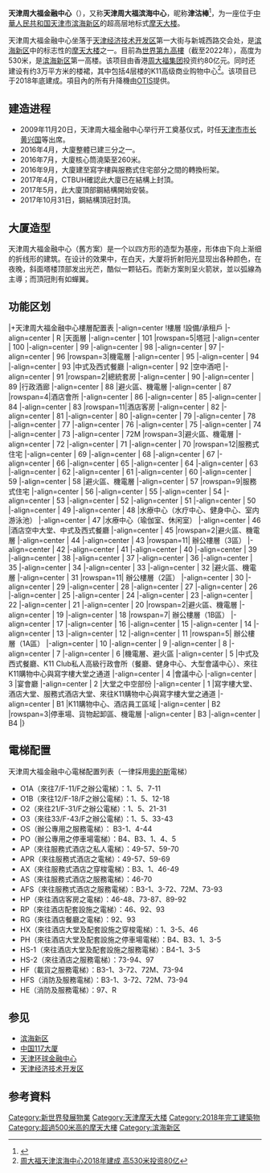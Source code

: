{{Infobox Skyscraper
| building_name = 天津周大福金融中心<br>Tianjin CTF Finance Centre
| image = Tianjin_CTF_Finance_Centre,_23_of_24_cropped.jpg
| previous_building= 
| location = {{CHN}}[[天津市|天津市]][[滨海新区|滨海新区]]新城西路5号
| coordinates = {{coord|39.02138|117.69846|format=dms|display=it}}
| status = 完工
| built = 2009年11月20日—2018年底
| use = 办公、购物、观光、综合用途
| antenna_spire = 
| roof = 530米
| top_floor = 439.5米
| cost= 80亿元  
| floor_count = 地下4层，地上96层（含3層頂部機電層，但不包括頂冠）
| floor_area = 2714055平方尺
| elevator_count = 81台
| architect = [[SOM建筑設計事务所|SOM建筑設計事务所]]/<br>[[吕元祥建筑师事务所|吕元祥建筑师事务所]]
| skyscraperpage_id = 
| main_contractor= [[中國建築第八工程局有限公司|中國建築第八工程局]]
| developer= {{flagicon|HKG}} [[周大福集團|周大福集團]]
| owner= [[新世界中國地產|新世界中國地產]]
| landlord= [[天津市人民政府|天津市人民政府]]（國有土地所有權）
| management= K11 Concept（[[新世界發展|新世界發展]]屬下公司）
}}

'''天津周大福金融中心'''（{{lang-en|Tianjin CTF Finance Centre}}），又称'''天津周大福滨海中心'''，昵称'''津沽棒'''<ref>{{Cite web |url=http://news.dwnews.com/china/big5/news/2019-04-25/60131070.html |title=存档副本 |access-date=2019-04-26 |archive-date=2019-10-23 |archive-url=https://web.archive.org/web/20191023123748/http://news.dwnews.com/china/big5/news/2019-04-25/60131070.html |dead-url=no }}</ref>，为一座位于[[中華人民共和国|中華人民共和国]][[天津市|天津市]][[滨海新区|滨海新区]]的超高层地标式[[摩天大楼|摩天大楼]]。

天津周大福金融中心坐落于[[天津经济技术开发区|天津经济技术开发区]]第一大街与新城西路交会处，是[[滨海新区|滨海新区]]中的标志性的[[摩天大楼|摩天大楼]]之一。目前為[[摩天大樓列表|世界第九高樓]]（截至2022年），高度为530米，是[[滨海新区|滨海新区]]第一高楼。该项目由香港[[周大福集团|周大福集团]]投资约80亿元。同时还建设有约3万平方米的楼裙，其中包括4层楼的K11高级商业购物中心<ref>[http://news.stnn.cc/c17/2009/1121/1829403010.html 周大福天津滨海中心2018年建成 高530米投资80亿]{{dead link}}</ref>。该项目已于2018年底建成。項目內的所有升降機由[[奧的斯電梯公司|OTIS]]提供。

== 建造进程 ==
*2009年11月20日，天津周大福金融中心举行开工奠基仪式，时任[[天津市市长|天津市市长]][[黄兴国|黄兴国]]等出席。
*2016年4月，大廈整體已建三分之一。
*2016年7月，大廈核心筒澆築至260米。
*2016年9月，大廈建至寫字樓與服務式住宅部分之間的轉換桁架。
*2017年4月，CTBUH確認此大廈已在結構上封頂。
*2017年5月，此大廈頂部鋼結構開始安裝。
*2017年10月31日，鋼結構頂冠封頂。

== 大厦造型 ==
天津周大福金融中心（舊方案）是一个以四方形的造型为基座，形体由下向上渐细的折线形的建筑。在设计的效果中，在白天，大厦将折射阳光显现出各种颜色，在夜晚，斜面塔楼顶部发出光芒，酷似一颗钻石。而新方案則呈火箭狀，並以弧線為主導；而頂冠則有如蟬翼。
　　
== 功能区划 ==
{{start box}}
|+天津周大福金融中心樓層配置表
|-align=center
!樓層
!設備/承租戶
|-align=center
| R
|天面層
|-align=center
| 101
|rowspan=5|塔冠
|-align=center
| 100
|-align=center
| 99
|-align=center
| 98
|-align=center
| 97
|-align=center
| 96
|rowspan=3|機電層
|-align=center
| 95
|-align=center
| 94
|-align=center
| 93
|中式及西式餐廳
|-align=center
| 92
|空中酒吧
|-align=center
| 91
|rowspan=2|總統套房
|-align=center
| 90
|-align=center
| 89
|行政酒廊
|-align=center
| 88
|避火區、機電層
|-align=center
| 87
|rowspan=4|酒店會所
|-align=center
| 86
|-align=center
| 85
|-align=center
| 84
|-align=center
| 83
|rowspan=11|酒店客房
|-align=center
| 82
|-align=center
| 81
|-align=center
| 80
|-align=center
| 79
|-align=center
| 78
|-align=center
| 77
|-align=center
| 76
|-align=center
| 75
|-align=center
| 74
|-align=center
| 73
|-align=center
| 72M
|rowspan=3|避火區、機電層
|-align=center
| 72
|-align=center
| 71
|-align=center
| 70
|rowspan=12|服務式住宅
|-align=center
| 69
|-align=center
| 68
|-align=center
| 67
|-align=center
| 66
|-align=center
| 65
|-align=center
| 64
|-align=center
| 63
|-align=center
| 62
|-align=center
| 61
|-align=center
| 60
|-align=center
| 59
|-align=center
| 58
|避火區、機電層
|-align=center
| 57
|rowspan=9|服務式住宅
|-align=center
| 56
|-align=center
| 55
|-align=center
| 54
|-align=center
| 53
|-align=center
| 52
|-align=center
| 51
|-align=center
| 50
|-align=center
| 49
|-align=center
| 48
|水療中心（水疗中心、健身中心、室内游泳池）
|-align=center
| 47
|水療中心（瑜伽室、休闲室）
|-align=center
| 46
|酒店空中大堂、中式及西式餐廳
|-align=center
| 45
|rowspan=2|避火區、機電層
|-align=center
| 44
|-align=center
| 43
|rowspan=11| 辦公樓層（3區）
|-align=center
| 42
|-align=center
| 41
|-align=center
| 40
|-align=center
| 39
|-align=center
| 38
|-align=center
| 37
|-align=center
| 36
|-align=center
| 35
|-align=center
| 34
|-align=center
| 33
|-align=center
| 32
|避火區、機電層
|-align=center
| 31
|rowspan=11| 辦公樓層（2區）
|-align=center
| 30
|-align=center
| 29
|-align=center
| 28
|-align=center
| 27
|-align=center
| 26
|-align=center
| 25
|-align=center
| 24
|-align=center
| 23
|-align=center
| 22
|-align=center
| 21
|-align=center
| 20
|rowspan=2|避火區、機電層
|-align=center
| 19
|-align=center
| 18
|rowspan=7| 辦公樓層（1B區）
|-align=center
| 17
|-align=center
| 16
|-align=center
| 15
|-align=center
| 14
|-align=center
| 13
|-align=center
| 12
|-align=center
| 11
|rowspan=5| 辦公樓層（1A區）
|-align=center
| 10
|-align=center
| 9
|-align=center
| 8
|-align=center
| 7
|-align=center
| 6
|機電層、避火區
|-align=center
| 5
|中式及西式餐廳、K11 Club私人高級行政會所（餐廳、健身中心、大型會議中心）、來往K11購物中心與寫字樓大堂之通道
|-align=center
| 4
|會議中心
|-align=center
| 3
|宴會廳
|-align=center
| 2
|大堂之中空部份
|-align=center
| 1
|寫字樓大堂、酒店大堂、服務式酒店大堂、來往K11購物中心與寫字樓大堂之通道
|-align=center
| B1
|K11購物中心、酒店員工區域
|-align=center
| B2
|rowspan=3|停車場、貨物起卸區、機電層
|-align=center
| B3
|-align=center
| B4
|}

== 電梯配置 ==
天津周大福金融中心電梯配置列表（一律採用[[奧的斯電梯公司|奧的斯]]電梯）
* O1A（來往7/F-11/F之辦公電梯）：1、5、7-11
* O1B（來往12/F-18/F之辦公電梯）：1、5、12-18
* O2（來往21/F-31/F之辦公電梯）：1、5、21-31
* O3（來往33/F-43/F之辦公電梯）：1、5、33-43
* OS（辦公專用之服務電梯）： B3-1、4-44
* PO（辦公專用之停車場電梯）：B4、B3、1、4、5
* AP（來往服務式酒店之私人電梯）：49-57、59-70
* APR（來往服務式酒店之電梯）：49-57、59-69
* AX（來往服務式酒店之穿梭電梯）：B3、1、46-49
* AS（來往服務式酒店之服務電梯）：46-70
* AFS（來往服務式酒店之服務電梯）：B3-1、3-72、72M、73-93
* HP（來往酒店客房之電梯）：46-48、73-87、89-92
* RP（來往酒店配套設施之電梯）：46、92、93
* RG（來往酒店餐廳之電梯）：92、93
* HX（來往酒店大堂及配套設施之穿梭電梯）：1、3-5、46
* PH（來往酒店大堂及配套設施之停車場電梯）：B4、B3、1、3-5
* HS-1（來往酒店大堂及配套設施之服務電梯）：B4-1、3-5
* HS-2（來往酒店之服務電梯）：73-94、97
* HF（載貨之服務電梯）：B3-1、3-72、72M、73-94
* HFS（消防及服務電梯）：B3-1、3-72、72M、73-94
* HE（消防及服務電梯）：97、R

== 参见 ==
*[[滨海新区|滨海新区]]
*[[中国117大厦|中国117大厦]]
*[[天津环球金融中心|天津环球金融中心]]
*[[天津经济技术开发区|天津经济技术开发区]]

== 参考資料 ==
{{reflist}}

{{新世界發展}}
{{摩天大楼}}
{{天津摩天大楼}}
{{Authority control}}
[[Category:新世界發展物業|Category:新世界發展物業]]
[[Category:天津摩天大楼|Category:天津摩天大楼]]
[[Category:2018年完工建築物|Category:2018年完工建築物]]
[[Category:超過500米高的摩天大樓|Category:超過500米高的摩天大樓]]
[[Category:滨海新区|Category:滨海新区]]